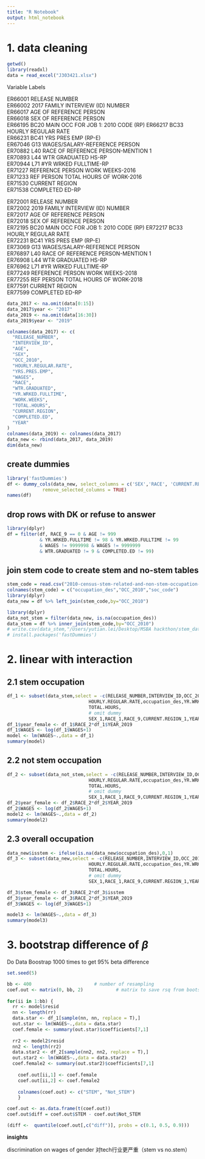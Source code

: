 ```yaml
---
title: "R Notebook"
output: html_notebook
---
```


# 1. data cleaning

```r
getwd()
library(readxl)
data = read_excel("J303421.xlsx")
```

Variable Labels

ER66001 RELEASE NUMBER\
ER66002 2017 FAMILY INTERVIEW (ID) NUMBER\
ER66017 AGE OF REFERENCE PERSON\
ER66018 SEX OF REFERENCE PERSON\
ER66195 BC20 MAIN OCC FOR JOB 1: 2010 CODE (RP) ER66217 BC33 HOURLY REGULAR RATE\
ER66231 BC41 YRS PRES EMP (RP-E)\
ER67046 G13 WAGES/SALARY-REFERENCE PERSON\
ER70882 L40 RACE OF REFERENCE PERSON-MENTION 1\
ER70893 L44 WTR GRADUATED HS-RP\
ER70944 L71 #YR WRKED FULLTIME-RP\
ER71227 REFERENCE PERSON WORK WEEKS-2016\
ER71233 REF PERSON TOTAL HOURS OF WORK-2016\
ER71530 CURRENT REGION\
ER71538 COMPLETED ED-RP

ER72001 RELEASE NUMBER\
ER72002 2019 FAMILY INTERVIEW (ID) NUMBER\
ER72017 AGE OF REFERENCE PERSON\
ER72018 SEX OF REFERENCE PERSON\
ER72195 BC20 MAIN OCC FOR JOB 1: 2010 CODE (RP) ER72217 BC33 HOURLY REGULAR RATE\
ER72231 BC41 YRS PRES EMP (RP-E)\
ER73069 G13 WAGES/SALARY-REFERENCE PERSON\
ER76897 L40 RACE OF REFERENCE PERSON-MENTION 1\
ER76908 L44 WTR GRADUATED HS-RP\
ER76962 L71 #YR WRKED FULLTIME-RP\
ER77249 REFERENCE PERSON WORK WEEKS-2018\
ER77255 REF PERSON TOTAL HOURS OF WORK-2018\
ER77591 CURRENT REGION\
ER77599 COMPLETED ED-RP

```r
data_2017 <- na.omit(data[0:15])
data_2017$year <- "2017"
data_2019 <- na.omit(data[16:30])
data_2019$year <- "2019"

colnames(data_2017) <- c(
  "RELEASE_NUMBER",                         
  "INTERVIEW_ID",      
  "AGE",                
  "SEX",                
  "OCC_2010",
  "HOURLY.REGULAR.RATE",               
  "YRS.PRES.EMP",              
  "WAGES",      
  "RACE", 
  "WTR.GRADUATED",                
  "YR.WRKED.FULLTIME",            
  "WORK.WEEKS",       
  "TOTAL.HOURS",    
  "CURRENT.REGION",                         
  "COMPLETED.ED",
  "YEAR"
)
colnames(data_2019) <- colnames(data_2017)
data_new <- rbind(data_2017, data_2019)
dim(data_new)
```

## create dummies

```r
library('fastDummies')
df <- dummy_cols(data_new, select_columns = c('SEX','RACE', 'CURRENT.REGION',"YEAR"),
             remove_selected_columns = TRUE)
names(df)
```

## drop rows with DK or refuse to answer

```r
library(dplyr)
df = filter(df, RACE_9 == 0 & AGE != 999 
            & YR.WRKED.FULLTIME != 98 & YR.WRKED.FULLTIME != 99 
            & WAGES != 9999998 & WAGES != 9999999 
            & WTR.GRADUATED != 9 & COMPLETED.ED != 99)
```

## join stem code to create stem and no-stem tables

```r
stem_code = read.csv("2010-census-stem-related-and-non-stem-occupation-code-list.csv")
colnames(stem_code) = c("occupation_des","OCC_2010","soc_code")
library(dplyr)
data_new = df %>% left_join(stem_code,by="OCC_2010")
```

```r
library(dplyr)
data_not_stem = filter(data_new, is.na(occupation_des))
data_stem = df %>% inner_join(stem_code,by="OCC_2010")
# write.csv(data_stem,"/Users/yutian.lei/Desktop/MSBA hackthon/stem_data.csv", row.names = FALSE)
# install.packages('fastDummies')
```

# 2. linear with interaction

## 2.1 stem occupation

```r
df_1 <- subset(data_stem,select = -c(RELEASE_NUMBER,INTERVIEW_ID,OCC_2010,soc_code,
                              HOURLY.REGULAR.RATE,occupation_des,YR.WRKED.FULLTIME,
                              TOTAL.HOURS,
                              # omit dummy
                              SEX_1,RACE_1,RACE_9,CURRENT.REGION_1,YEAR_2017))
df_1$year_female <- df_1$RACE_2*df_1$YEAR_2019
df_1$WAGES <- log(df_1$WAGES+1)
model <- lm(WAGES~.,data = df_1)
summary(model)
```

## 2.2 not stem occupation

```r
df_2 <- subset(data_not_stem,select = -c(RELEASE_NUMBER,INTERVIEW_ID,OCC_2010,soc_code,
                              HOURLY.REGULAR.RATE,occupation_des,YR.WRKED.FULLTIME,
                              TOTAL.HOURS,
                              # omit dummy
                              SEX_1,RACE_1,RACE_9,CURRENT.REGION_1,YEAR_2017))
df_2$year_female <- df_2$RACE_2*df_2$YEAR_2019
df_2$WAGES <- log(df_2$WAGES+1)
model2 <- lm(WAGES~.,data = df_2)
summary(model2)
```

## 2.3 overall occupation

```r
data_new$isstem <- ifelse(is.na(data_new$occupation_des),0,1)
df_3 <- subset(data_new,select = -c(RELEASE_NUMBER,INTERVIEW_ID,OCC_2010,soc_code,
                              HOURLY.REGULAR.RATE,occupation_des,YR.WRKED.FULLTIME,
                              TOTAL.HOURS,
                              # omit dummy
                              SEX_1,RACE_1,RACE_9,CURRENT.REGION_1,YEAR_2017))

df_3$stem_female <- df_3$RACE_2*df_3$isstem
df_3$year_female <- df_3$RACE_2*df_3$YEAR_2019
df_3$WAGES <- log(df_3$WAGES+1)

model3 <- lm(WAGES~.,data = df_3)
summary(model3)
```

# 3. bootstrap difference of $\beta$

Do Data Boostrap 1000 times to get 95% beta difference

```r
set.seed(5)

bb <- 400						# number of resampling
coef.out <- matrix(0, bb, 2)			# matrix to save rsq from bootstrap
  
for(ii in 1:bb) {
  rr <- model$resid
  nn <- length(rr)
  data.star <- df_1[sample(nn, nn, replace = T),]
  out.star <- lm(WAGES~.,data = data.star)							
  coef.female <- summary(out.star)$coefficients[7,1]
  
  rr2 <- model2$resid
  nn2 <- length(rr2)
  data.star2 <- df_2[sample(nn2, nn2, replace = T),]
  out.star2 <- lm(WAGES~.,data = data.star2)							
  coef.female2 <- summary(out.star2)$coefficients[7,1]
  
	coef.out[ii,1] <- coef.female
	coef.out[ii,2] <- coef.female2
	
	colnames(coef.out) <- c("STEM", "Not_STEM")
	}

```

```r
coef.out <- as.data.frame(t(coef.out))
coef.out$diff = coef.out$STEM - coef.out$Not_STEM
```

```r
(diff <-  quantile(coef.out[,c("diff")], probs = c(0.1, 0.5, 0.9)))
```

**insights**

discrimination on wages of gender 对tech行业更严重（stem vs no.stem）
